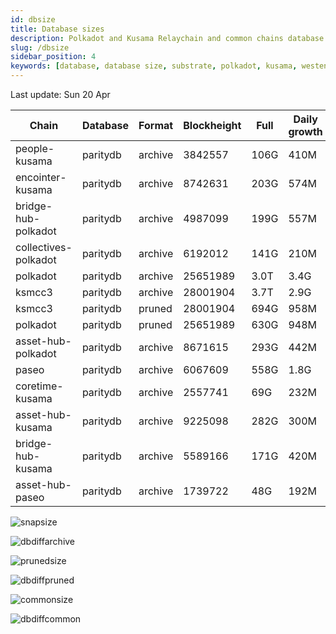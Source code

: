 ```yaml
---
id: dbsize
title: Database sizes
description: Polkadot and Kusama Relaychain and common chains database sizes
slug: /dbsize
sidebar_position: 4
keywords: [database, database size, substrate, polkadot, kusama, westend]
---
```



Last update: Sun 20 Apr

| Chain    | Database   | Format | Blockheight | Full         | Daily growth |
| ------------------------| ----------- | -------- | ------- | ---------- | ----- | 
| people-kusama | paritydb | archive | 3842557 | 106G | 410M |
| encointer-kusama | paritydb | archive | 8742631 | 203G | 574M |
| bridge-hub-polkadot | paritydb | archive | 4987099 | 199G | 557M |
| collectives-polkadot | paritydb | archive | 6192012 | 141G | 210M |
| polkadot | paritydb | archive | 25651989 | 3.0T | 3.4G |
| ksmcc3 | paritydb | archive | 28001904 | 3.7T | 2.9G |
| ksmcc3 | paritydb | pruned | 28001904 | 694G | 958M |
| polkadot | paritydb | pruned | 25651989 | 630G | 948M |
| asset-hub-polkadot | paritydb | archive | 8671615 | 293G | 442M |
| paseo | paritydb | archive | 6067609 | 558G | 1.8G |
| coretime-kusama | paritydb | archive | 2557741 | 69G | 232M |
| asset-hub-kusama | paritydb | archive | 9225098 | 282G | 300M |
| bridge-hub-kusama | paritydb | archive | 5589166 | 171G | 420M |
| asset-hub-paseo | paritydb | archive | 1739722 | 48G | 192M |

![snapsize](/img/archivesize.png)

![dbdiffarchive](/img/dbdiffrelay.png)

![prunedsize](/img/prunedsize.png)

![dbdiffpruned](/img/dbdiffpruned.png)

![commonsize](/img/commonsize.png)

![dbdiffcommon](/img/dbdiffcommon.png)
